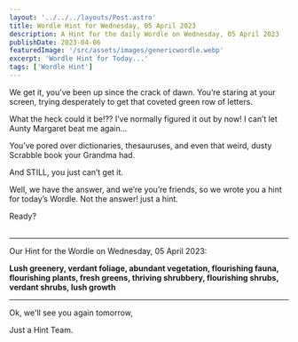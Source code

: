 ```yaml
---
layout: '../../../layouts/Post.astro'
title: Wordle Hint for Wednesday, 05 April 2023
description: A Hint for the daily Wordle on Wednesday, 05 April 2023
publishDate: 2023-04-06
featuredImage: '/src/assets/images/genericwordle.webp'
excerpt: 'Wordle Hint for Today...'
tags: ['Wordle Hint']
---
```


We get it, you’ve been up since the crack of dawn. You’re staring at your screen, trying desperately to get that coveted green row of letters. 

What the heck could it be!??
I’ve normally figured it out by now!
I can’t let Aunty Margaret beat me again… 

You’ve pored over dictionaries, thesauruses, and even that weird, dusty Scrabble book your Grandma had.

And STILL, you just can’t get it. 

Well, we have the answer, and we’re you’re friends, so we wrote you a hint for today’s Wordle.
Not the answer! just a hint. 

Ready?<br /><br />

----

Our Hint for the Wordle on Wednesday, 05 April 2023:

**Lush greenery, verdant foliage, abundant vegetation, flourishing fauna, flourishing plants, fresh greens, thriving shrubbery, flourishing shrubs, verdant shrubs, lush growth**

----

Ok, we'll see you again tomorrow, 

Just a Hint Team.
